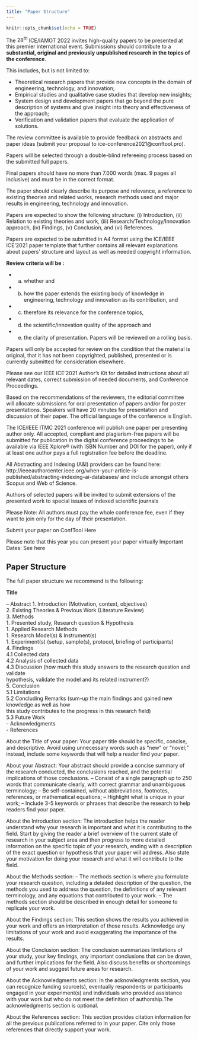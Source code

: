 ```yaml
---
title: "Paper Structure"
---
```


```r
knitr::opts_chunk$set(echo = TRUE)
```



The $28^{th}$ ICE/IAMOT 2022 invites high-quality papers to be presented at this premier international event. Submissions should contribute to a **substantial, original and previously unpublished research in the topics of the conference**.

This includes, but is not limited to:

- Theoretical research papers that provide new concepts in the domain of engineering, technology, and innovation;
- Empirical studies and qualitative case studies that develop new insights;
- System design and development papers that go beyond the pure description of systems and give insight into theory and effectiveness of the approach;
- Verification and validation papers that evaluate the application of solutions.

The review committee is available to provide feedback on abstracts and paper ideas (submit your proposal to ice-conference2021@conftool.pro).

Papers will be selected through a double-blind refereeing process based on the submitted full papers.

Final papers should have no more than 7.000 words (max. 9 pages all inclusive) and must be in the correct format.

The paper should clearly describe its purpose and relevance, a reference to existing theories and related works, research methods used and major results in engineering, technology and innovation.

Papers are expected to show the following structure: (i) Introduction, (ii) Relation to existing theories and work, (iii) Research/Technology/Innovation approach, (iv) Findings, (v) Conclusion, and (vi) References.

Papers are expected to be submitted in A4 format using the ICE/IEEE ICE’2021 paper template that further contains all relevant explanations about papers’ structure and layout as well as needed copyright information.

**Review criteria will be :** 

- (a) whether and 
- (b) how the paper extends the existing body of knowledge in engineering, technology and innovation as its contribution, and 
- (c) therefore its relevance for the conference topics, 
- (d) the scientific/innovation quality of the approach and 
- (e) the clarity of presentation. Papers will be reviewed on a rolling basis.

Papers will only be accepted for review on the condition that the material is original, that it has not been copyrighted, published, presented or is currently submitted for consideration elsewhere.

Please see our IEEE ICE’2021 Author’s Kit for detailed instructions about all relevant dates, correct submission of needed documents, and Conference Proceedings.

Based on the recommendations of the reviewers, the editorial committee will allocate submissions for oral presentation of papers and/or for poster presentations. Speakers will have 20 minutes for presentation and discussion of their paper. The official language of the conference is English.

The ICE/IEEE ITMC 2021 conference will publish one paper per presenting author only. All accepted, compliant and plagiarism-free papers will be submitted for publication in the digital conference proceedings to be available via IEEE Xplore® (with ISBN Number and DOI for the paper), only if at least one author pays a full registration fee before the deadline.

All Abstracting and Indexing (A&I) providers can be found here: http://ieeeauthorcenter.ieee.org/when-your-article-is-published/abstracting-indexing-ai-databases/ and include amongst others Scopus and Web of Science.

Authors of selected papers will be invited to submit extensions of the presented work to special issues of indexed scientific journals

Please Note: All authors must  pay the whole conference fee, even if they want to join only for the day of their presentation.

Submit your paper on ConfTool Here

Please note that this year you can present your paper virtually
Important Dates: See here




## Paper Structure

The full paper structure we recommend is the following:

::: {.infobox .goal data-latex="{.goal}"}

**Title**

– Abstract
1. Introduction  (Motivation, context, objectives) <br>
2. Existing Theories & Previous Work (Literature Review) <br>
3. Methods <br>
   1. Presented study, Research question & Hypothesis <br>
   1. Applied Research Methods <br>
   1. Research Model(s) & Instrument(s) <br>
   1. Experiment(s) (setup, sample(s), protocol, briefing of participants) <br>
4. Findings <br>
  4.1 Collected data <br>
  4.2 Analysis of collected data <br>
  4.3 Discussion (how much this study answers to the research question and validate <br> hypothesis, validate the model and its related instrument?) <br>
5.  Conclusion <br>
  5.1 Limitations <br>
  5.2 Concluding Remarks (sum-up the main findings and gained new knowledge as well as how <br> this study contributes to the progress in this research field) <br>
  5.3 Future Work <br>
- Acknowledgments <br>
- References <br>
:::

About the Title of your paper:
Your paper title should be specific, concise, and descriptive. Avoid using unnecessary words such as “new” or “novel;” instead, include some keywords that will help a reader find your paper.

About your Abstract:
Your abstract should provide a concise summary of the research conducted, the conclusions reached, and the potential implications of those conclusions.
– Consist of a single paragraph up to 250 words that communicate clearly, with correct grammar and unambiguous terminology;
– Be self-contained, without abbreviations, footnotes, references, or mathematical equations;
– Highlight what is unique in your work;
– Include 3-5 keywords or phrases that describe the research to help readers find your paper.

About the Introduction section:
The introduction helps the reader understand why your research is important and what it is contributing to the field. Start by giving the reader a brief overview of the current state of research in your subject area and then progress to more detailed information on the specific topic of your research, ending with a description of the exact question or hypothesis that your paper will address. Also state your motivation for doing your research and what it will contribute to the field.

About the Methods section:
– The methods section is where you formulate your research question, including a detailed description of the question, the methods you used to address the question, the definitions of any relevant terminology, and any equations that contributed to your work. 
– The methods section should be described in enough detail for someone to replicate your work.

About the Findings section:
This section shows the results you achieved in your work and offers an interpretation of those results. Acknowledge any limitations of your work and avoid exaggerating the importance of the results.

About the Conclusion section:
The conclusion summarizes limitations of your study, your key findings, any important conclusions that can be drawn, and further implications for the field. Also discuss benefits or shortcomings of your work and suggest future areas for research.

About the Acknowledgments section:
In the acknowledgments section, you can recognize funding source(s), eventually respondents or participants engaged in your experiment(s) and individuals who provided assistance with your work but who do not meet the definition of authorship.The acknowledgments section is optional.

About the References section:
This section provides citation information for all the previous publications referred to in your paper. Cite only those references that directly support your work.

